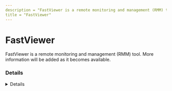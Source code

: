```yaml
---
description = "FastViewer is a remote monitoring and management (RMM) tool. More information will be added as it becomes available."
title = "FastViewer"
---
```




# FastViewer

FastViewer is a remote monitoring and management (RMM) tool. More information will be added as it becomes available.

### Details
<Details author={""}
         category={""}
         created={""}
         website={""}
         lastModified={"2-7-2024"}
         privileges={""}
         free={ false }
         verification={ false }
/>

#### Installation Paths
<Card code={ ["fastclient.exe", "fastmaster.exe", "FastViewer.exe"] }/>





### Forensic Artifacts




#### Network Artifacts
<EuiSpacer size="xl"/>
<NetworkArtifactsTable data={ [{"Description": "Known remote domains", "Domains": ["*.fastviewer.com", "fastviewer.com"], "Ports": []}] }/>




### Detections
- Detects potential network activity of FastViewer RMM tool
  - [Sigma Rule](https://github.com/magicsword-io/LOLRMM/blob/main/detections/sigma/fastviewer_network_sigma.yml)
- Detects potential processes activity of FastViewer RMM tool
  - [Sigma Rule](https://github.com/magicsword-io/LOLRMM/blob/main/detections/sigma/fastviewer_processes_sigma.yml)

### References
- [https://fastviewer.com/demo/EN_FastViewer_Server%20Installation%20Configuration.pdf](https://fastviewer.com/demo/EN_FastViewer_Server%20Installation%20Configuration.pdf)

